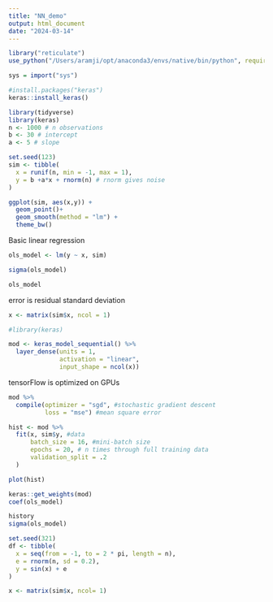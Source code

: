 ```yaml
---
title: "NN_demo"
output: html_document
date: "2024-03-14"
---
```

```r
library("reticulate")
use_python("/Users/aramji/opt/anaconda3/envs/native/bin/python", required = TRUE)

sys = import("sys")

```

```r
#install.packages("keras")
keras::install_keras()
```

```r
library(tidyverse)
library(keras)
n <- 1000 # n observations
b <- 30 # intercept
a <- 5 # slope

set.seed(123)
sim <- tibble(
  x = runif(n, min = -1, max = 1),
  y = b +a*x + rnorm(n) # rnorm gives noise
)
```

```r
ggplot(sim, aes(x,y)) +
  geom_point()+
  geom_smooth(method = "lm") +
  theme_bw()
```

Basic linear regression
```r
ols_model <- lm(y ~ x, sim)

sigma(ols_model)

ols_model
```
error is residual standard deviation

```r
x <- matrix(sim$x, ncol = 1)

#library(keras)

mod <- keras_model_sequential() %>%
  layer_dense(units = 1,
              activation = "linear",
              input_shape = ncol(x))
```
tensorFlow is optimized on GPUs

```r
mod %>%
  compile(optimizer = "sgd", #stochastic gradient descent
          loss = "mse") #mean square error
```

```r
hist <- mod %>%
  fit(x, sim$y, #data
      batch_size = 16, #mini-batch size
      epochs = 20, # n times through full training data
      validation_split = .2 
  )
```


```r

plot(hist)

keras::get_weights(mod)
coef(ols_model)

history
sigma(ols_model)
```

```r
set.seed(321)
df <- tibble(
  x = seq(from = -1, to = 2 * pi, length = n),
  e = rnorm(n, sd = 0.2),
  y = sin(x) + e
)

x <- matrix(sim$x, ncol= 1)
```
